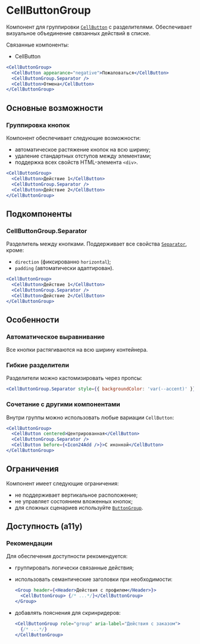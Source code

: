 <Overview>

# CellButtonGroup

Компонент для группировки [`CellButton`](/components/cell-button) с разделителями. Обеспечивает визуальное объединение связанных действий в списке.

Связанные компоненты:

- CellButton

</Overview>

```jsx
<CellButtonGroup>
  <CellButton appearance="negative">Пожаловаться</CellButton>
  <CellButtonGroup.Separator />
  <CellButton>Отмена</CellButton>
</CellButtonGroup>
```

## Основные возможности

### Группировка кнопок

Компонент обеспечивает следующие возможности:

- автоматическое растяжение кнопок на всю ширину;
- удаление стандартных отступов между элементами;
- поддержка всех свойств HTML-элемента `<div>`.

```jsx
<CellButtonGroup>
  <CellButton>Действие 1</CellButton>
  <CellButtonGroup.Separator />
  <CellButton>Действие 2</CellButton>
</CellButtonGroup>
```

## Подкомпоненты

### CellButtonGroup.Separator

Разделитель между кнопками. Поддерживает все свойства [`Separator`](/components/separator), кроме:

- `direction` (фиксированно `horizontal`);
- `padding` (автоматически адаптирован).

```jsx
<CellButtonGroup>
  <CellButton>Действие 1</CellButton>
  <CellButtonGroup.Separator />
  <CellButton>Действие 2</CellButton>
</CellButtonGroup>
```

## Особенности

### Автоматическое выравнивание

Все кнопки растягиваются на всю ширину контейнера.

### Гибкие разделители

Разделители можно кастомизировать через пропсы:

```jsx
<CellButtonGroup.Separator style={{ backgroundColor: 'var(--accent)' }} />
```

### Сочетание с другими компонентами

Внутри группы можно использовать любые вариации `CellButton`:

```jsx
<CellButtonGroup>
  <CellButton centered>Центрированная</CellButton>
  <CellButtonGroup.Separator />
  <CellButton before={<Icon24Add />}>С иконкой</CellButton>
</CellButtonGroup>
```

## Ограничения

Компонент имеет следующие ограничения:

- не поддерживает вертикальное расположение;
- не управляет состоянием вложенных кнопок;
- для сложных сценариев используйте [`ButtonGroup`](/components/button-group).

## Доступность (a11y)

### Рекомендации

Для обеспечения доступности рекомендуется:

- группировать логически связанные действия;
- использовать семантические заголовки при необходимости:

  ```jsx
  <Group header={<Header>Действия с профилем</Header>}>
    <CellButtonGroup> {/* ...*/}</CellButtonGroup>
  </Group>
  ```

- добавлять пояснения для скринридеров:

  ```jsx
  <CellButtonGroup role="group" aria-label="Действия с заказом">
    {/* ...*/}
  </CellButtonGroup>
  ```
